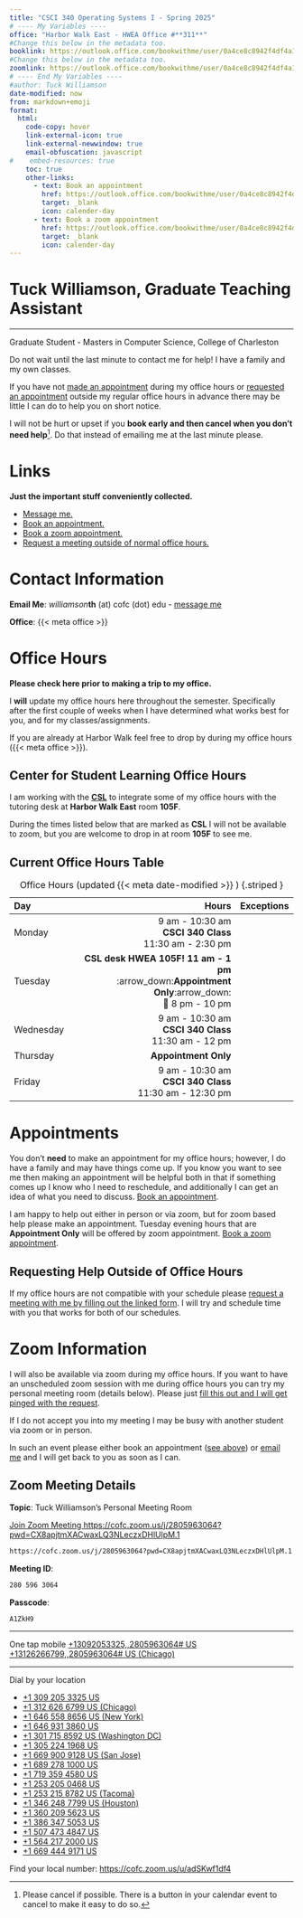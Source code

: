 ```yaml
---
title: "CSCI 340 Operating Systems I - Spring 2025"
# ---- My Variables ----
office: "Harbor Walk East - HWEA Office #**311**"
#Change this below in the metadata too.
booklink: https://outlook.office.com/bookwithme/user/0a4ce8c8942f4df4a1c6249a52630d7a@g.cofc.edu?anonymous&ep=plink
#Change this below in the metadata too.
zoomlink: https://outlook.office.com/bookwithme/user/0a4ce8c8942f4df4a1c6249a52630d7a@g.cofc.edu/meetingtype/_TR502DM80G5OpzXWWKlMw2?anonymous&ep=mlink
# ---- End My Variables ----
#author: Tuck Williamson
date-modified: now
from: markdown+emoji
format:
  html:
    code-copy: hover
    link-external-icon: true
    link-external-newwindow: true
    email-obfuscation: javascript
#    embed-resources: true
    toc: true
    other-links:
      - text: Book an appointment
        href: https://outlook.office.com/bookwithme/user/0a4ce8c8942f4df4a1c6249a52630d7a@g.cofc.edu?anonymous&ep=plink
        target: _blank
        icon: calender-day
      - text: Book a zoom appointment
        href: https://outlook.office.com/bookwithme/user/0a4ce8c8942f4df4a1c6249a52630d7a@g.cofc.edu/meetingtype/_TR502DM80G5OpzXWWKlMw2?anonymous&ep=mlink
        target: _blank
        icon: calender-day
---
```


# Tuck Williamson, Graduate Teaching Assistant { .unnumbered .unlisted }

---

Graduate Student - Masters in Computer Science, College of Charleston


:::: { .callout-important }

Do not wait until the last minute to contact me for help! I have a family and my
own classes.

If you have not [made an appointment](#appointments) during my office hours or 
[requested an appointment](#requesting-help-outside-of-office-hours)
outside my regular office hours in advance there may be little I can do to 
help you on short notice.

I will not be hurt or upset if you **book early and then cancel when you don't need 
help**^[Please cancel if possible. There is a button in your 
calendar event to cancel to make it easy to do so.].
Do that instead of emailing me at the last minute please.

::::

# Links

**Just the important stuff conveniently collected.**

- [Message me.][email]{.external target="_blank"}
- [Book an appointment.]({{< meta booklink >}}){.external target="_blank"}
- [Book a zoom appointment.]({{< meta zoomlink >}}){.external target="_blank"}
- [Request a meeting outside of normal office hours.][reqOOOM]

# Contact Information

**Email Me**: *williamson***th** (at) cofc (dot) edu - 
[message me][email]{.external target="_blank"}

[email]: https://forms.office.com/Pages/ResponsePage.aspx?id=ONSF4rrbTEqUHFk7pCLerDUFZmClAphNkr9VpphUs0hURTFMVjlLWkdYTEk3QkxYRUxGTkE5NjM5Wi4u

<!--
[email]: mailto:williamsonth@cofc.edu?subject=Question%20about%20340
-->

**Office**: {{< meta office >}}

# Office Hours

:::: { .callout-caution}

**Please check here prior to making a trip to my office.**

I **will** update my office hours here throughout the semester.
Specifically after the first couple of weeks when I have determined what works 
best for you, and for my classes/assignments.

::::

If you are already at Harbor Walk feel free to drop by during my office hours ({{< meta office >}}).

## Center for Student Learning Office Hours

I am working with the **[CSL](http://csl.cofc.edu/){.external target="_blank"}** to integrate some of my office 
hours with the tutoring desk at **Harbor Walk East** room **105F**. 

During the times listed below that are marked as **CSL** I will not be available
to zoom, but you are welcome to drop in at room **105F** to see me.

## Current Office Hours Table

| Day       |                                                                                                   Hours | Exceptions |
|:----------|--------------------------------------------------------------------------------------------------------:|------------|
| Monday    |                                         9 am - 10:30 am <br> **CSCI 340 Class** <br> 11:30 am - 2:30 pm |            |
| Tuesday   | **CSL desk HWEA 105F! 11 am - 1 pm**<br>:arrow_down:**Appointment Only**:arrow_down:<br>🌙 8 pm - 10 pm |            |
| Wednesday |                                           9 am - 10:30 am <br> **CSCI 340 Class** <br> 11:30 am - 12 pm |            |
| Thursday  |                                                                                    **Appointment Only** |            |
| Friday    |                                        9 am - 10:30 am <br> **CSCI 340 Class** <br> 11:30 am - 12:30 pm |            |
: Office Hours (updated {{< meta date-modified >}} ) {.striped }

# Appointments

You don't **need** to make an appointment for my office hours; however, I do have a 
family and may have things come up. 
If you know you want to see me then making an appointment will be helpful both in 
that if something comes up I know who I need to reschedule, and additionally I can 
get an idea of what you need to discuss. 
[Book an appointment]({{< meta booklink >}}){.external target="_blank"}.

I am happy to help out either in person or via zoom, but for zoom based help 
please make an appointment. 
Tuesday evening hours that are **Appointment Only** will be offered by zoom appointment. 
[Book a zoom appointment]({{< meta zoomlink >}}){.external target="_blank"}. 

## Requesting Help Outside of Office Hours

If my office hours are not compatible with your schedule please [request a meeting
with me by filling out the linked form][reqOOOM]. I will try and 
schedule time with you that works for both of our schedules. 


[reqOOOM]: https://forms.office.com/Pages/ResponsePage.aspx?id=ONSF4rrbTEqUHFk7pCLerDUFZmClAphNkr9VpphUs0hUNVJKTTZQSFUyRVRVVkZSUzdWTzRYNjYxNy4u {.external target="_blank"}

<!--
Providing me with **at least three** options that would work for your schedule 
would be **helpful**.
[reqOOOM]: mailto:williamsonth@cofc.edu?subject=Request%20for%20a%20meeting%20outside%20of%20office%20hours.&body=I%20want%20to%20request%20a%20meeting%20outside%20of%20your%20office%20hours.%0A%0AI%20would%20be%20able%20to%20meet%20the%20following%20times%3A%0A1%3A%20%0A2%3A%0A3%3A%0A%0AThank%20you%2C%0A%0AYOUR_NAME_HERE {.external target="_blank"}
-->

# Zoom Information

I will also be available via zoom during my office hours. If you want to have an
unscheduled zoom session with me during office hours you can try my personal 
meeting room (details below). Please just 
[fill this out and I will get pinged with the request][reqZoomNow].

<!--
[reqZoomNow]: mailto:williamsonth@cofc.edu?subject=Would%20you%20be%20able%20to%20have%20a%20Zoom%20meeting%20Now%3F&body=Would%20you%20be%20able%20to%20zoom%20with%20me%20shortly%3F%0A%0AADD-DETAILS-HERE-IF-YOU-WANT%0A%0AThanks%2C%0A%0AYOUR_NAME_HERE
-->

[reqZoomNow]: https://forms.office.com/Pages/ResponsePage.aspx?id=ONSF4rrbTEqUHFk7pCLerDUFZmClAphNkr9VpphUs0hUQUQ4UTk0VTI1SVBSTlVDVTIxSjE4VUkwRy4u

:::: { .callout-warning }

If I do not accept you into my meeting I may be busy with another student via zoom
or in person.

In such an event please either book an appointment ([see above](#appointments)) or 
[email me][email] and I will get back to you as soon as I can.

::::


## Zoom Meeting Details
**Topic**: Tuck Williamson's Personal Meeting Room

[Join Zoom Meeting
https://cofc.zoom.us/j/2805963064?pwd=CX8apjtmXACwaxLQ3NLeczxDHlUlpM.1](https://cofc.zoom.us/j/2805963064?pwd=CX8apjtmXACwaxLQ3NLeczxDHlUlpM.1){.external target="_blank"}

```default
https://cofc.zoom.us/j/2805963064?pwd=CX8apjtmXACwaxLQ3NLeczxDHlUlpM.1
```

**Meeting ID**: 

```default
280 596 3064
```

**Passcode**: 

``` default
A1ZkH9
```

---

One tap mobile
[+13092053325,,2805963064# US](tel:+13092053325,,2805963064#)
[+13126266799,,2805963064# US (Chicago)](tel:+13126266799,,2805963064#)

---

Dial by your location

- [+1 309 205 3325 US](tel:+13092053325)
- [+1 312 626 6799 US (Chicago)](tel:+13126266799)
- [+1 646 558 8656 US (New York)](tel:+16465588656)
- [+1 646 931 3860 US](tel:+16469313860)
- [+1 301 715 8592 US (Washington DC)](tel:+13017158592)
- [+1 305 224 1968 US](tel:+13052241968)
- [+1 669 900 9128 US (San Jose)](tel:+16699009128)
- [+1 689 278 1000 US](tel:+16892781000)
- [+1 719 359 4580 US](tel:+17193594580)
- [+1 253 205 0468 US](tel:+12532050468)
- [+1 253 215 8782 US (Tacoma)](tel:+12532158782)
- [+1 346 248 7799 US (Houston)](tel:+13462487799)
- [+1 360 209 5623 US](tel:+13602095623)
- [+1 386 347 5053 US](tel:+13863475053)
- [+1 507 473 4847 US](tel:+15074734847)
- [+1 564 217 2000 US](tel:+15642172000)
- [+1 669 444 9171 US](tel:+16694449171)

Find your local number: <https://cofc.zoom.us/u/adSKwf1df4>

